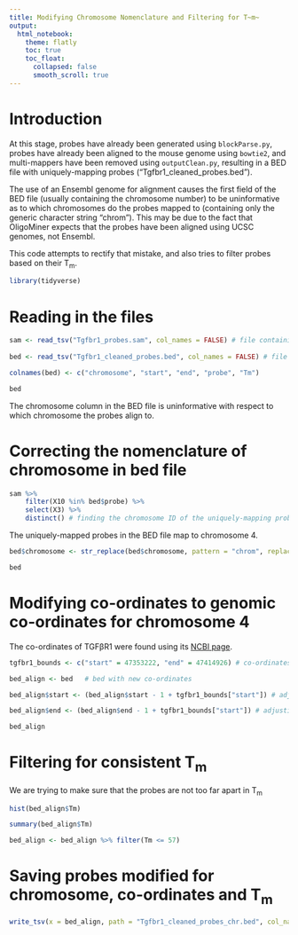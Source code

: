 ```yaml
---
title: Modifying Chromosome Nomenclature and Filtering for T~m~
output:
  html_notebook:
    theme: flatly
    toc: true
    toc_float:
      collapsed: false
      smooth_scroll: true
---
```



# Introduction

At this stage, probes have already been generated using `blockParse.py`, probes have already been aligned to the mouse genome using `bowtie2`, and multi-mappers have been removed using `outputClean.py`, resulting in a BED file with uniquely-mapping probes ("Tgfbr1_cleaned_probes.bed").

The use of an Ensembl genome for alignment causes the first field of the BED file (usually containing the chromosome number) to be uninformative as to which chromosomes do the probes mapped to (containing only the generic character string "chrom"). This may be due to the fact that OligoMiner expects that the probes have been aligned using UCSC genomes, not Ensembl.

This code attempts to rectify that mistake, and also tries to filter probes based on their T~m~.

```r
library(tidyverse)
```


# Reading in the files

```r
sam <- read_tsv("Tgfbr1_probes.sam", col_names = FALSE) # file containing potential multimappers, with chromosome location data
 
bed <- read_tsv("Tgfbr1_cleaned_probes.bed", col_names = FALSE) # file cleaned of all multimappers, with no chromosome data

colnames(bed) <- c("chromosome", "start", "end", "probe", "Tm")

bed
```

The chromosome column in the BED file is uninformative with respect to which chromosome the probes align to.

# Correcting the nomenclature of chromosome in bed file

```r
sam %>%
    filter(X10 %in% bed$probe) %>%
    select(X3) %>%
    distinct() # finding the chromosome ID of the uniquely-mapping probes in bed
```

The uniquely-mapped probes in the BED file map to chromosome 4.

```r
bed$chromosome <- str_replace(bed$chromosome, pattern = "chrom", replacement = "chr4") # adding the relevant chromosome name

bed
```


# Modifying co-ordinates to genomic co-ordinates for chromosome 4

The co-ordinates of TGFβR1 were found using its [NCBI page](https://www.ncbi.nlm.nih.gov/gene/?term=21812).

```r
tgfbr1_bounds <- c("start" = 47353222, "end" = 47414926) # co-ordinates for Tgfbr1 on chromosome 4

bed_align <- bed   # bed with new co-ordinates

bed_align$start <- (bed_align$start - 1 + tgfbr1_bounds["start"]) # adjusting the start positions

bed_align$end <- (bed_align$end - 1 + tgfbr1_bounds["start"]) # adjusting the end positions

bed_align
```

# Filtering for consistent T~m~

We are trying to make sure that the probes are not too far apart in T~m~

```r
hist(bed_align$Tm)
```

```r
summary(bed_align$Tm)
```

```r
bed_align <- bed_align %>% filter(Tm <= 57)
```

# Saving probes modified for chromosome, co-ordinates and T~m~

```r
write_tsv(x = bed_align, path = "Tgfbr1_cleaned_probes_chr.bed", col_names = FALSE)
```
